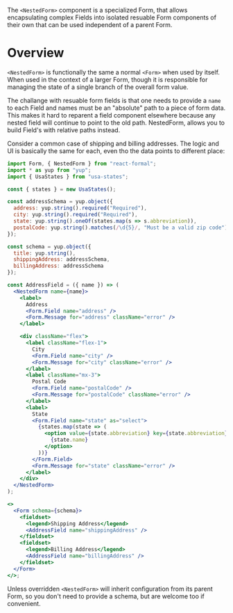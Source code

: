 The `<NestedForm>` component is a specialized Form, that allows encapsulating
complex Fields into isolated resuable Form components of their own that can
be used independent of a parent Form.

# Overview

`<NestedForm>` is functionally the same a normal `<Form>` when used by itself.
When used in the context of a larger Form, though it is responsible for managing
the state of a single branch of the overall form value.

The challange with resuable form fields is that one needs to provide a `name`
to each Field and names must be an "absolute" path to a piece of form data. This
makes it hard to reparent a field component elsewhere because any nested field
will continue to point to the old path. NestedForm, allows you to build Field's
with relative paths instead.

Consider a common case of shipping and billing addresses. The logic and UI is basically
the same for each, even tho the data points to different place:

```jsx
import Form, { NestedForm } from "react-formal";
import * as yup from "yup";
import { UsaStates } from "usa-states";

const { states } = new UsaStates();

const addressSchema = yup.object({
  address: yup.string().required("Required"),
  city: yup.string().required("Required"),
  state: yup.string().oneOf(states.map(s => s.abbreviation)),
  postalCode: yup.string().matches(/\d{5}/, "Must be a valid zip code")
});

const schema = yup.object({
  title: yup.string(),
  shippingAddress: addressSchema,
  billingAddress: addressSchema
});

const AddressField = ({ name }) => (
  <NestedForm name={name}>
    <label>
      Address
      <Form.Field name="address" />
      <Form.Message for="address" className="error" />
    </label>

    <div className="flex">
      <label className="flex-1">
        City
        <Form.Field name="city" />
        <Form.Message for="city" className="error" />
      </label>
      <label className="mx-3">
        Postal Code
        <Form.Field name="postalCode" />
        <Form.Message for="postalCode" className="error" />
      </label>
      <label>
        State
        <Form.Field name="state" as="select">
          {states.map(state => (
            <option value={state.abbreviation} key={state.abbreviation}>
              {state.name}
            </option>
          ))}
        </Form.Field>
        <Form.Message for="state" className="error" />
      </label>
    </div>
  </NestedForm>
);

<>
  <Form schema={schema}>
    <fieldset>
      <legend>Shipping Address</legend>
      <AddressField name="shippingAddress" />
    </fieldset>
    <fieldset>
      <legend>Billing Address</legend>
      <AddressField name="billingAddress" />
    </fieldset>
  </Form>
</>;
```

Unless overridden `<NestedForm>` will inherit configuration from its parent Form,
so you don't need to provide a schema, but are welcome too if convenient.
